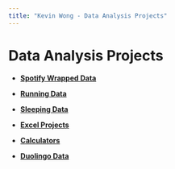 ```yaml
---
title: "Kevin Wong - Data Analysis Projects"
---
```


<h1>Data Analysis Projects</h1>

<h4>

* [Spotify Wrapped Data](spotify.html)

* [Running Data](running.html)

* [Sleeping Data](sleep.html)

* [Excel Projects](excel.html)

* [Calculators](calculators.html)

* [Duolingo Data](korean.html)

</h4>

